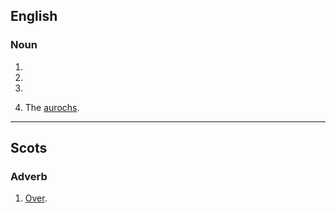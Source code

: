 ==English==

===Noun===
{{en-noun}}

# {{obsolete form of|hour|lang=en}}
# {{obsolete form of|oar|lang=en}}
# {{obsolete form of|ore|lang=en}}
# {{context|obsolete|lang=en}} The [[aurochs]].

----

==Scots==

===Adverb===
{{sco-adv}}

# [[over|Over]].